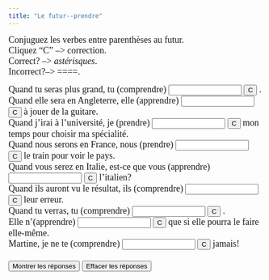```yaml
---
title: "Le futur--prendre"
---
```


<p align=left><font face="Garamond" size="4">Conjuguez les verbes entre 
        parenthèses au futur.<br>
        Cliquez "C" --&gt; correction.<br>
        Correct? --&gt; *astérisques*. <br>
        Incorrect?--&gt; ====.</font><font face="Garamond" size="4"><br>
        </font> </p>

<form action="" method=post>
   <font face="Garamond" size="4"> Quand tu seras plus grand, tu (comprendre) 
   <input size=15 name=item1>
   <input onClick="dasher(form.item1, 'comprendras')" type=button value=C name=Button>
   .<br>
   Quand elle sera en Angleterre, elle (apprendre) 
   <input size=15 name=item2>
   <input onClick="dasher(form.item2, 'apprendra')" type=button value=C name=Button>
   à jouer de la guitare.<br>
   Quand j'irai à l'université, je (prendre) 
   <input size=15 name=item3>
   <input onClick="dasher(form.item3, 'prendrai')" type=button value=C name=Button>
   mon temps pour choisir ma spécialité.<br>
   Quand nous serons en France, nous (prendre) 
   <input size=15 name=item4>
   <input onClick="dasher(form.item4, 'prendrons')" type=button value=C name=Button>
   le train pour voir le pays. <br>
   Quand vous serez en Italie, est-ce que vous (apprendre) 
   <input size=15 name=item5>
   <input onClick="dasher(form.item5, 'apprendrez')" type=button value=C name=Button>
   l'italien?<br>
   Quand ils auront vu le résultat, ils (comprendre) 
   <input size=15 name=item6>
   <input onClick="dasher(form.item6, 'comprendront')" type=button value=C name=Button>
   leur erreur.<br>
   Quand tu verras, tu (comprendre) 
   <input size=15 name=item7>
   <input onClick="dasher(form.item7, 'comprendras')" type=button value=C name=Button>
   .<br>
   Elle n'(apprendre) 
   <input size=15 name=item8>
   <input onClick="dasher(form.item8, 'apprendra')" type=button value=C name=Button>
   que si elle pourra le faire elle-même.<br>
   Martine, je ne te (comprendre) 
   <input size=15 name=item9>
   <input onClick="dasher(form.item9, 'comprendrai')" type=button value=C name=Button>
   jamais! <br>
   <br>
   <input onClick="form.item1.value='comprendras';form.item2.value='apprendra';form.item3.value='prendrai';form.item4.value='prendrons';form.item5.value='apprendrez';form.item6.value='comprendront';form.item7.value='comprendras';form.item8.value='apprendra';form.item9.value='comprendrai';" type=button value="Montrer les r&eacute;ponses" name=Button>
   <input onClick="form.item1.value='';form.item2.value='';form.item3.value='';form.item4.value='';form.item5.value='';form.item6.value='';form.item7.value='';form.item8.value='';form.item9.value='';" type=button value="Effacer les r&eacute;ponses" name=Button>
   </font> 
</form>

<SCRIPT Language="JavaScript">
//  This code is based on George Mitrevski's original CLOZE code.  
//  Dennie Hoopingarner modified it to provide more detailed feedback about the user's responses, 
//  in a manner similar to the Dasher program.
//  You are welcome to use and modify this code, but please give credit where credit is due. 
//  Dennie Hoopingarner, Michigan State University  hooping4@msu.edu
//  Content by: Alison Murray Levine, University of Virginia, alevine@virginia.edu, 
function dasher(Student, Correct) {
var studentAnswer = Student.value;
var correctAnswer = Correct;
result = ""
for (var c = 0; c< correctAnswer.length; c ++) {
	var CorrectX = correctAnswer.charAt(c);
	var StudentX = studentAnswer.charAt(c);
	if (CorrectX == StudentX) {
	result = result + CorrectX;
	}
	else {
	result = result +  "=";
	}
}
Student.value = result;
    if (studentAnswer == correctAnswer){
    Student.value = "*" + studentAnswer + "*";
    }
}

<!-- done hiding --></SCRIPT>